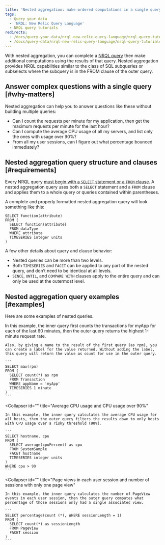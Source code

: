 ```yaml
---
title: 'Nested aggregation: make ordered computations in a single query'
tags:
  - Query your data
  - 'NRQL: New Relic Query Language'
  - NRQL query tutorials
redirects:
  - /docs/query-your-data/nrql-new-relic-query-language/nrql-query-tutorials/nested-aggregation-make-ordered-computations-single-query
  - /docs/query-data/nrql-new-relic-query-language/nrql-query-tutorials/nested-aggregation-make-ordered-computations-single-query
---
```


With nested aggregation, you can complete a [NRQL query](https://docs.newrelic.com/docs/query-data/nrql-new-relic-query-language/getting-started/introduction-nrql) then make additional computations using the results of that query. Nested aggregation provides NRQL capabilities similar to the class of SQL subqueries or subselects where the subquery is in the FROM clause of the outer query.

## Answer complex questions with a single query [#why-matters]

Nested aggregation can help you to answer questions like these without building multiple queries:

* Can I count the requests per minute for my application, then get the maximum requests per minute for the last hour?
* Can I compute the average CPU usage of all my servers, and list only the ones with usage over 90%?
* From all my user sessions, can I figure out what percentage bounced immediately?

## Nested aggregation query structure and clauses [#requirements]

Every NRQL query [must begin with a `SELECT` statement or a `FROM` clause](https://docs.newrelic.com/docs/query-data/nrql-new-relic-query-language/getting-started/nrql-syntax-clauses-functions). A nested aggregation query uses both a `SELECT` statement and a `FROM` clause and applies them to a whole query or queries contained within parentheses.

A complete and properly formatted nested aggregation query will look something like this:

```
SELECT function(attribute)
FROM (
  SELECT function(attribute)
  FROM dataType
  WHERE attribute
  TIMESERIES integer units
)
```

A few other details about query and clause behavior:

* Nested queries can be more than two levels.
* Both `TIMESERIES` and `FACET` can be applied to any part of the nested query, and don’t need to be identical at all levels.
* `SINCE`, `UNTIL`, and `COMPARE WITH` clauses apply to the entire query and can only be used at the outermost level.

## Nested aggregation query examples [#examples]

Here are some examples of nested queries.

<CollapserGroup>
  <Collapser
    id=""
    title="Total transactions and highest one-minute response rate"
  >
    In this example, the inner query first counts the transactions for myApp for each of the last 60 minutes, then the outer query returns the highest 1-minute request rate.

    Also, by giving a name to the result of the first query (as rpm), you can create a label for the value returned. Without adding the label, this query will return the value as count for use in the outer query.

    ```
    SELECT max(rpm)
    FROM (
      SELECT count(*) as rpm
      FROM Transaction
      WHERE appName = 'myApp'
      TIMESERIES 1 minute
    )
    ```
  </Collapser>

  <Collapser
    id=""
    title="Average CPU usage and CPU usage over 90%"
  >
    In this example, the inner query calculates the average CPU usage for all hosts, then the outer query filters the results down to only hosts with CPU usage over a risky threshold (90%).

    ```
    SELECT hostname, cpu
    FROM (
      SELECT average(cpuPercent) as cpu
      FROM SystemSample
      FACET hostname
      TIMESERIES integer units
    )
    WHERE cpu > 90
    ```
  </Collapser>

  <Collapser
    id=""
    title="Page views in each user session and number of sessions with only one page view"
  >
    In this example, the inner query calculates the number of PageView events in each user session, then the outer query computes what percentage of those sessions only had a single associated view.

    ```
    SELECT percentage(count (*), WHERE sessionLength = 1)
    FROM (
      SELECT count(*) as sessionLength
      FROM PageView
      FACET session
    )
    ```
  </Collapser>
</CollapserGroup>
